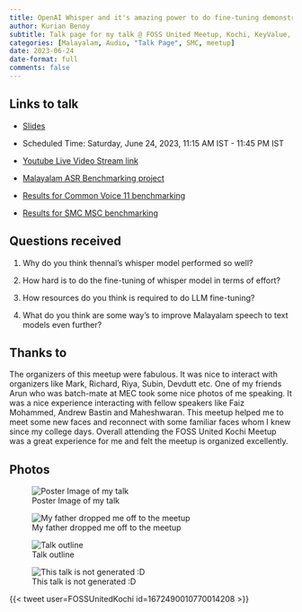 ```yaml
---
title: OpenAI Whisper and it's amazing power to do fine-tuning demonstrated on my mother-tongue
author: Kurian Benoy
subtitle: Talk page for my talk @ FOSS United Meetup, Kochi, KeyValue, Smart Kochi.
categories: [Malayalam, Audio, "Talk Page", SMC, meetup]
date: 2023-06-24
date-format: full
comments: false
---
```


## Links to talk

- [Slides](../../../talks/foss-united/kochi.qmd)

- Scheduled Time: Saturday, June 24, 2023, 11:15 AM IST - 11:45 PM IST

- [Youtube Live Video Stream link](https://www.youtube.com/live/B0_HKAbe3kk?feature=share&t=5784)

- [Malayalam ASR Benchmarking project](https://github.com/kurianbenoy/malayalam_asr_benchmarking)

- [Results for Common Voice 11 benchmarking](https://huggingface.co/datasets/kurianbenoy/malayalam_common_voice_benchmarking)

- [Results for SMC MSC benchmarking](https://huggingface.co/datasets/kurianbenoy/malayalam_msc_benchmarking)

## Questions received

1. Why do you think thennal's whisper model performed so well?

2. How hard is to do the fine-tuning of whisper model in terms of effort?

3. How resources do you think is required to do LLM fine-tuning?

4. What do you think are some way's to improve Malayalam speech to text models even further?

## Thanks to

The organizers of this meetup were fabulous. It was nice to interact with organizers like Mark, Richard, Riya, Subin,
Devdutt etc. One of my friends Arun who was batch-mate at MEC took some nice photos of me speaking.
It was a nice experience interacting with fellow speakers like Faiz Mohammed, Andrew Bastin and Maheshwaran.
This meetup helped me to meet some new faces and reconnect with some familiar faces whom I knew since my college days.
Overall attending the FOSS United Kochi Meetup was a great experience for me and felt the meetup is organized excellently.

## Photos

![Poster Image of my talk](../../../talks/foss-united/Foss_united_poster.jpg)

![My father dropped me off to the meetup](./father.jpeg)

![Talk outline](./IMG_20230624_114019385.jpg)

![This talk is not generated :D](./IMG_20230624_114019385.jpg)

{{< tweet user=FOSSUnitedKochi id=1672490010770014208 >}}
